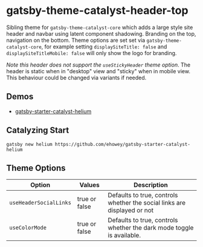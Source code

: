 <Seo
  title="Gatsby-Theme-Catalyst-Header-BigTop"
  description="Gatsby Theme Catalyst Header Top adds a traditional site header and navbar using latent component shadowing. Branding on the left, navigation on the right. Gatsby Theme Catalyst is an opinionated set of integrated themes and starters to accelerate your next Gatsby project."
/>

# gatsby-theme-catalyst-header-top

Sibling theme for `gatsby-theme-catalyst-core` which adds a large style site header and navbar using latent component shadowing. Branding on the top, navigation on the bottom. Theme options are set set via `gatsby-theme-catalyst-core`, for example setting `displaySiteTitle: false` and `displaySiteTitleMobile: false` will only show the logo for branding.

_Note this header does not support the `useStickyHeader` theme option_. The header is static when in "desktop" view and "sticky" when in mobile view. This behaviour could be changed via variants if needed.

## Demos

- [gatsby-starter-catalyst-helium](https://gatsby-starter-catalyst-helium.netlify.app/)

## Catalyzing Start

`gatsby new helium https://github.com/ehowey/gatsby-starter-catalyst-helium`

## Theme Options

| Option                 | Values        | Description                                                              |
| ---------------------- | ------------- | ------------------------------------------------------------------------ |
| `useHeaderSocialLinks` | true or false | Defaults to true, controls whether the social links are displayed or not |
| `useColorMode`         | true or false | Defaults to true, controls whether the dark mode toggle is available.    |
